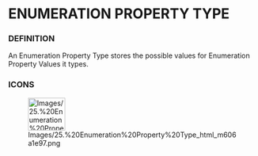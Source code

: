             
= ENUMERATION PROPERTY TYPE =
 
=== DEFINITION ===
 
An Enumeration Property Type stores the possible values for Enumeration Property Values it types.

 
=== ICONS ===
 
[[Image:Images/25.%20Enumeration%20Property%20Type_html_m606a1e97.png|75x66px]]

   